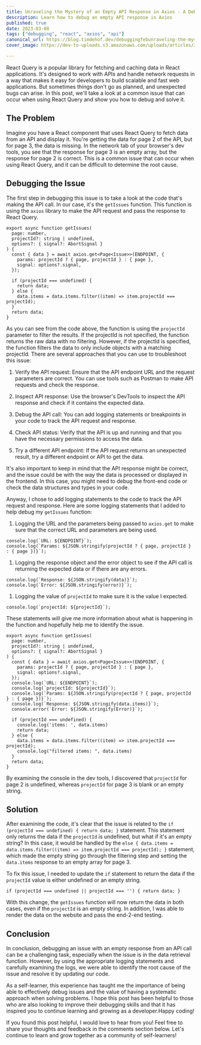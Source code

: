 ```yaml
---
title: Unraveling the Mystery of an Empty API Response in Axios - A Debugging Adventure
description: Learn how to debug an empty API response in Axios
published: true
date: 2023-03-08
tags: ["debugging", "react", "axios", "api"]
canonical_url: https://blog.timdehof.dev/debuggingfebunraveling-the-mystery-of-an-empty-api-response-in-axios-a-debugging-adventure
cover_image: https://dev-to-uploads.s3.amazonaws.com/uploads/articles/32l5g8j58pg91dourdx9.png

---
```


React Query is a popular library for fetching and caching data in React applications. It's designed to work with APIs and handle network requests in a way that makes it easy for developers to build scalable and fast web applications. But sometimes things don't go as planned, and unexpected bugs can arise. In this post, we'll take a look at a common issue that can occur when using React Query and show you how to debug and solve it.

## The Problem

Imagine you have a React component that uses React Query to fetch data from an API and display it. You're getting the data for page 2 of the API, but for page 3, the data is missing. In the network tab of your browser's dev tools, you see that the response for page 3 is an empty array, but the response for page 2 is correct. This is a common issue that can occur when using React Query, and it can be difficult to determine the root cause.

## Debugging the Issue

The first step in debugging this issue is to take a look at the code that's making the API call. In our case, it's the `getIssues` function. This function is using the `axios` library to make the API request and pass the response to React Query.

```
export async function getIssues(
  page: number,
  projectId?: string | undefined,
  options?: { signal?: AbortSignal }
) {
  const { data } = await axios.get<Page<Issue>>(ENDPOINT, {
    params: projectId ? { page, projectId } : { page },
    signal: options?.signal,
  });

  if (projectId === undefined) {
    return data;
  } else {
    data.items = data.items.filter((item) => item.projectId === projectId);
  }
  return data;
}

```

As you can see from the code above, the function is using the `projectId` parameter to filter the results. If the projectId is not specified, the function returns the raw data with no filtering. However, if the projectId is specified, the function filters the data to only include objects with a matching projectId. There are several approaches that you can use to troubleshoot this issue:

1. Verify the API request: Ensure that the API endpoint URL and the request parameters are correct. You can use tools such as Postman to make API requests and check the response.

2. Inspect API response: Use the browser's DevTools to inspect the API response and check if it contains the expected data.

3. Debug the API call: You can add logging statements or breakpoints in your code to track the API request and response.

4. Check API status: Verify that the API is up and running and that you have the necessary permissions to access the data.

5. Try a different API endpoint: If the API request returns an unexpected result, try a different endpoint or API to get the data.

It's also important to keep in mind that the API response might be correct, and the issue could be with the way the data is processed or displayed in the frontend. In this case, you might need to debug the front-end code or check the data structures and types in your code.

Anyway, I chose to add logging statements to the code to track the API request and response. Here are some logging statements that I added to help debug my `getIssues` function:

1. Logging the URL and the parameters being passed to `axios.get` to make sure that the correct URL and parameters are being used.

```
console.log(`URL: ${ENDPOINT}`);
console.log(`Params: ${JSON.stringify(projectId ? { page, projectId } : { page })}`);

```

1. Logging the response object and the error object to see if the API call is returning the expected data or if there are any errors.

```
console.log(`Response: ${JSON.stringify(data)}`);
console.log(`Error: ${JSON.stringify(error)}`);

```

1. Logging the value of `projectId` to make sure it is the value I expected.

```
console.log(`projectId: ${projectId}`);

```

These statements will give me more information about what is happening in the function and hopefully help me to identify the issue.

```
export async function getIssues(
  page: number,
  projectId?: string | undefined,
  options?: { signal?: AbortSignal }
) {
  const { data } = await axios.get<Page<Issue>>(ENDPOINT, {
    params: projectId ? { page, projectId } : { page },
    signal: options?.signal,
  });
  console.log(`URL: ${ENDPOINT}`);
  console.log(`projectId: ${projectId}`);
  console.log(`Params: ${JSON.stringify(projectId ? { page, projectId } : { page })}`);
  console.log(`Response: ${JSON.stringify(data.items)}`);
  console.error(`Error: ${JSON.stringify(Error)}`);

  if (projectId === undefined) {
    console.log('items: ', data.items)
    return data;
  } else {
    data.items = data.items.filter((item) => item.projectId === projectId);
    console.log("filtered items: ", data.items)
  }
  return data;
}

```

By examining the console in the dev tools, I discovered that `projectId` for page 2 is undefined, whereas `projectId` for page 3 is blank or an empty string.

## Solution

After examining the code, it's clear that the issue is related to the `if (projectId === undefined) { return data; }` statement. This statement only returns the data if the `projectId` is undefined, but what if it's an empty string? In this case, it would be handled by the `else { data.items = data.items.filter((item) => item.projectId === projectId); }` statement, which made the empty string go through the filtering step and setting the `data.items` response to an empty array for page 3.

To fix this issue, I needed to update the `if` statement to return the data if the `projectId` value is either undefined or an empty string.

```
if (projectId === undefined || projectId === '') { return data; }

```

With this change, the `getIssues` function will now return the data in both cases, even if the `projectId` is an empty string. In addition, I was able to render the data on the website and pass the end-2-end testing.

## Conclusion

In conclusion, debugging an issue with an empty response from an API call can be a challenging task, especially when the issue is in the data retrieval function. However, by using the appropriate logging statements and carefully examining the logs, we were able to identify the root cause of the issue and resolve it by updating our code.

As a self-learner, this experience has taught me the importance of being able to effectively debug issues and the value of having a systematic approach when solving problems. I hope this post has been helpful to those who are also looking to improve their debugging skills and that it has inspired you to continue learning and growing as a developer.Happy coding!

If you found this post helpful, I would love to hear from you! Feel free to share your thoughts and feedback in the comments section below. Let's continue to learn and grow together as a community of self-learners!